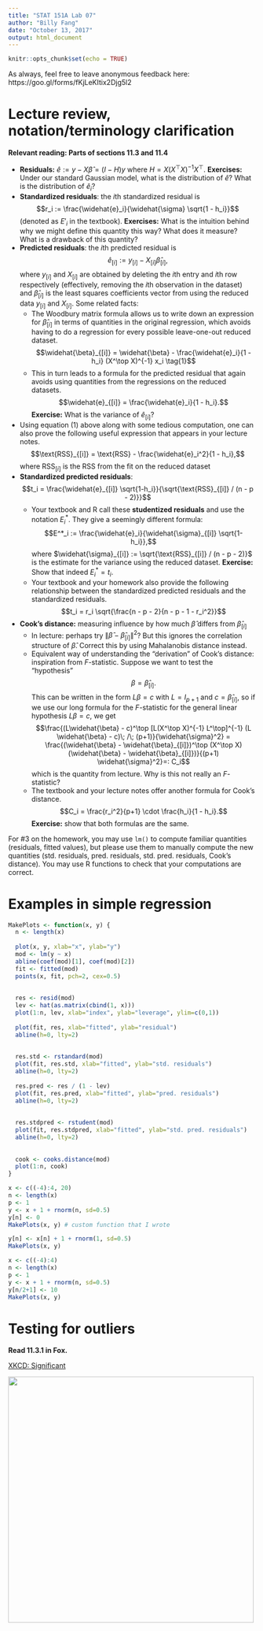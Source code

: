 ```yaml
---
title: "STAT 151A Lab 07"
author: "Billy Fang"
date: "October 13, 2017"
output: html_document
---
```


```r
knitr::opts_chunk$set(echo = TRUE)
```

As always, feel free to leave anonymous feedback here:
https://goo.gl/forms/fKjLeKItix2Djg5l2

# Lecture review, notation/terminology clarification

**Relevant reading: Parts of sections 11.3 and 11.4**

- **Residuals:** $\widehat{e} := y - X \widehat{\beta} = (I - H)y$ where $H=X (X^\top X)^{-1} X^\top$. **Exercises:** Under our standard Gaussian model, what is the distribution of $\widehat{e}$? What is the distribution of $\widehat{e}_i$?
- **Standardized residuals**: the $i$th standardized residual is
$$r_i := \frac{\widehat{e}_i}{\widehat{\sigma} \sqrt{1 - h_i}}$$
(denoted as $E'_i$ in the textbook).
**Exercises:**
What is the intuition behind why we might define this quantity this way?
What does it measure?
What is a drawback of this quantity?
- **Predicted residuals**: the $i$th predicted residual is
$$\widehat{e}_{[i]} := y_{[i]} - X_{[i]} \widehat{\beta}_{[i]},$$
where $y_{[i]}$ and $X_{[i]}$ are obtained by deleting the $i$th entry and $i$th row respectively
(effectively, removing the $i$th observation in the dataset)
and $\widehat{\beta}_{[i]}$ is the least squares coefficients vector
from using the reduced data $y_{[i]}$ and $X_{[i]}$. Some related facts:
    - The Woodbury matrix formula allows us to write down an expression for $\widehat{\beta}_{[i]}$ in terms of quantities in the original regression, which avoids having to do a regression for every possible leave-one-out reduced dataset.
    $$\widehat{\beta}_{[i]} = \widehat{\beta} - \frac{\widehat{e}_i}{1 - h_i} (X^\top X)^{-1} x_i \tag{1}$$
    - This in turn leads to a formula for the predicted residual that again avoids using quantities from the regressions on the reduced datasets. $$\widehat{e}_{[i]} = \frac{\widehat{e}_i}{1 - h_i}.$$
    **Exercise:** What is the variance of $\widehat{e}_{[i]}$?
- Using equation (1) above along with some tedious computation,
one can also prove the following useful expression that appears in your lecture notes.
$$\text{RSS}_{[i]} = \text{RSS} - \frac{\widehat{e}_i^2}{1 - h_i},$$
    where $\text{RSS}_{[i]}$ is the RSS from the fit on the reduced dataset
- **Standardized predicted residuals**: $$t_i = \frac{\widehat{e}_{[i]} \sqrt{1-h_i}}{\sqrt{\text{RSS}_{[i]} / (n - p - 2)}}$$
    - Your textbook and R call these **studentized residuals** and use the notation $E^*_i$. They give a seemingly different formula:
    $$E^*_i := \frac{\widehat{e}_i}{\widehat{\sigma}_{[i]} \sqrt{1-h_i}},$$
    where $\widehat{\sigma}_{[i]} := \sqrt{\text{RSS}_{[i]} / (n - p - 2)}$ is the estimate for the variance using the reduced dataset. **Exercise:** Show that indeed $E^*_i = t_i$.
    - Your textbook and your homework also provide the following relationship between the standardized predicted residuals and the standardized residuals.
    $$t_i = r_i \sqrt{\frac{n - p - 2}{n - p - 1 - r_i^2}}$$

- **Cook's distance:** measuring influence by how much $\widehat{\beta}$ differs from $\widehat{\beta}_{[i]}$
    - In lecture: perhaps try $\|\widehat{\beta} - \widehat{\beta}_{[i]}\|^2$? But this ignores the correlation structure of $\widehat{\beta}$. Correct this by using Mahalanobis distance instead.
    - Equivalent way of understanding the "derivation" of Cook's distance: inspiration from $F$-statistic. Suppose we want to test the "hypothesis"
    $$\beta = \widehat{\beta}_{[i]}.$$
    This can be written in the form $L \beta = c$ with $L = I_{p+1}$ and $c = \widehat{\beta}_{[i]}$, so if we use our long formula for the $F$-statistic for the general linear hypothesis $L \beta = c$, we get
    $$\frac{(L\widehat{\beta} - c)^\top [L(X^\top X)^{-1} L^\top]^{-1} (L \widehat{\beta} - c)\; /\; (p+1)}{\widehat{\sigma}^2}
    = \frac{(\widehat{\beta} - \widehat{\beta}_{[i]})^\top (X^\top X) (\widehat{\beta} - \widehat{\beta}_{[i]})}{(p+1) \widehat{\sigma}^2}=: C_i$$
    which is the quantity from lecture.
    Why is this not really an $F$-statistic?
    - The textbook and your lecture notes offer another formula for Cook's distance.
    $$C_i = \frac{r_i^2}{p+1} \cdot \frac{h_i}{1 - h_i}.$$
    **Exercise:** show that both formulas are the same.

For #3 on the homework, you may use `lm()` to compute familiar quantities (residuals, fitted values),
but please use them to manually compute the new quantities (std. residuals, pred. residuals, std. pred. residuals, Cook's distance).
You may use R functions to check that your computations are correct.


# Examples in simple regression

```r
MakePlots <- function(x, y) {
  n <- length(x)
  
  plot(x, y, xlab="x", ylab="y")
  mod <- lm(y ~ x)
  abline(coef(mod)[1], coef(mod)[2])
  fit <- fitted(mod)
  points(x, fit, pch=2, cex=0.5)
  
  
  res <- resid(mod)
  lev <- hat(as.matrix(cbind(1, x)))
  plot(1:n, lev, xlab="index", ylab="leverage", ylim=c(0,1))
  
  plot(fit, res, xlab="fitted", ylab="residual")
  abline(h=0, lty=2)
  
  
  res.std <- rstandard(mod)
  plot(fit, res.std, xlab="fitted", ylab="std. residuals")
  abline(h=0, lty=2)
  
  res.pred <- res / (1 - lev)
  plot(fit, res.pred, xlab="fitted", ylab="pred. residuals")
  abline(h=0, lty=2)
  
  
  res.stdpred <- rstudent(mod)
  plot(fit, res.stdpred, xlab="fitted", ylab="std. pred. residuals")
  abline(h=0, lty=2)
  
  
  cook <- cooks.distance(mod)
  plot(1:n, cook)
}
```



```r
x <- c((-4):4, 20)
n <- length(x)
p <- 1
y <- x + 1 + rnorm(n, sd=0.5)
y[n] <- 0
MakePlots(x, y) # custom function that I wrote
```


```r
y[n] <- x[n] + 1 + rnorm(1, sd=0.5)
MakePlots(x, y)
```



```r
x <- c((-4):4)
n <- length(x)
p <- 1
y <- x + 1 + rnorm(n, sd=0.5)
y[n/2+1] <- 10
MakePlots(x, y)
```

# Testing for outliers

**Read 11.3.1 in Fox.**

[XKCD: Significant](https://xkcd.com/882/)

<img src="significant.png" width=500px />